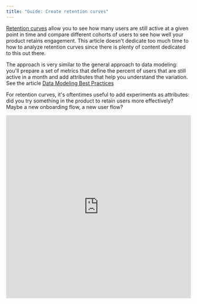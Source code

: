 ```yaml
---
title: "Guide: Create retention curves"
---
```


[Retention curves](https://www.sequoiacap.com/article/retention) allow you to see how many users are still active at a given point in time and compare different cohorts of users to see how well your product retains engagement.  This article doesn't dedicate too much time to how to analyze retention curves since there is plenty of content dedicated to this out there.

The approach is very similar to the general approach to data modeling: you'll prepare a set of metrics that define the percent of users that are still active in a month and add attributes that help you understand the variation.  See the article [Data Modeling Best Practices](/data-modeling-best-practices)

For retention curves, it's oftentimes useful to add experiments as attributes: did you try something in the product to retain users more effectively?  Maybe a new onboarding flow, a new user flow?


  <iframe width="100%" height="500px" frameBorder={0} src="https://demo.glean.io/app/sv/c5120fe8-b0a0-36e3-bc56-a795c081722e?viewMode=embed" />


For this walk-through, we're going to look at the user engagement on the tech news aggregation website Hacker News.  The dataset is available on BigQuery's public datasets and is kept up to date.

## Prepare curves in your data warehouse

As with all tools you build in Glean, retention curves will be as powerful as the data model you produce for them.  For large user tables, it probably makes sense to prepare this data in your data warehouse, but it's also possible to calculate retention curves on the fly using a SQL-based data model.  See [Add Data Model](/data-modeling/add-data-model)

To prepare our curves, we are going to track whether a user is active or not in any given month.  So that all of our users are being compared fairly, we'll also track the number of months since a user signed up - this will be the x-axis of our retention curve.

You should be targeting a data model that looks something like the following table:

| userid       | user signup month       | activity month   |months since signup|is_active|
|--------------|------------------------|-----------------|-------------------|---------|
| carlos@glean  | August 1, 2020          | August 1, 2020   | 0                  |1        |
| carlos@glean  | August 1, 2020          | September 1, 2020| 1                  |1        |
| carlos@glean  | August 1, 2020          | October 1, 2020  | 2                  |0        |
| carlos@glean  | August 1, 2020          | November 1, 2020 | 3                  |0        |
| nathaniel@glean | July 1, 2020            | July 1, 2020     | 0                  |1        |
| nathaniel@glean | July 1, 2020            | August 1, 2020   | 1                  |1        |
| nathaniel@glean | July 1, 2020            | September 1, 2020| 2                  |1        |
| nathaniel@glean | July 1, 2020            | October 1, 2020  | 3                  |1        |
| nathaniel@glean | July 1, 2020            | November 1, 2020 | 4                  |1        |


For the Hacker News dataset the query looks something like this (using BigQuery syntax):

```sql
with all_months as (
  select
    distinct timestamp_trunc(timestamp, month) as month
  from `bigquery-public-data.hacker_news.full`
),
active_months as (
  select
    distinct `by` as userid
    , timestamp_trunc(timestamp, month) as month
  from`bigquery-public-data.hacker_news.full`
),
users as (
  select
    `by` as userid
    , min(timestamp_trunc(timestamp, month)) as first_month
    , max(timestamp_trunc(timestamp, month)) as last_month
  from `bigquery-public-data.hacker_news.full`
  group BY userid
)
select
  u.userid
  , m.month
  , first_month as cohort_month
  , cast(first_month as string) as cohort_month_str
  , date_diff(DATE(m.month), DATE(u.first_month), MONTH) as month_number
-- could add cohort
--  , experiment_cohort as experiment
  , if(m.month <= u.last_month, 1.0, 0.0) as unbounded_active
  , if(a.month IS NOT NULL, 1.0, 0.0) as active
from users as u
  cross join all_months as m
  left join active_months as a
    on a.userid = u.userid and a.month = m.month
  where m.month >= u.first_month
;
```

A few notes on the resulting columns:

- **userid** - self-explanatory, this is string representing our user
- **month** - this is a date representation of the month in which an activity happens
- **cohort_month** - this is the month a user joined the site
- **cohort_month_str** - this is a bit of a workaround: you will cast your cohort month to a string so you can use it as an attribute and cut by it in Glean
- **month_number** - this is the number of months since a user joined the platform, this will be the x axis of our curve
- **experiment** - this is a randomly assigned experiment for each user.  Note that in this column and for this model, each user can only be assigned to a single experimental cohort.
- **active** - either 1 or 0 for each user in a month.  A value of 1 means the user was active in that month and zero means inactive.
- **unbounded_active** - either 1 or 0 for each user in a month.  A value of 1 means that a user was either active in that month or in any month after.  This will help us answer the question "of users in this month, what percent of users abandoned us and have not returned since"

## Create the model in Glean

1. From the data exploration page, click [Add Data Model](data-modeling/add-data-model)
2. Either select your prepared retention table from your data warehouse or click `SQL Query` and enter a SQL query similar to the one above as the basis for your model.  Click `Create Model`
3. Set up your data model in Glean:
    - Make sure that `month` is selected as your primary date, by selecting the gear next to it.
    - Add `cohort_month_str`, `month_number` as attributes along with any experimental cohort attributes you prepared in your data.
    - Add two columns as metrics:
        - **Unbounded Active Retention** - is defined as the `average` of column `unbounded_active`
        - **Active Retention** - is defined as the `average` of column `active`
        - **Active Users (Optional)** - if you want to create a retention pivot, you should also add a metric for unique active users in a month:

        ```sql
        COUNT(DISTINCT IF(active = 1, userid, null))
        ```

4. Click `Publish`

## Create retention curves

<iframe width="100%" height="500px" frameBorder={0} src="https://demo.glean.io/app/sv/c5120fe8-b0a0-36e3-bc56-a795c081722e?viewMode=embed" />

1. Change the chart type to a `line`
2. Select `month_number` as the x-axis variable
3. Select `Unbounded Active Retention` as your metric
4. Select some `cohort_month_str` as breakouts to see how different cohort months retain users in your product.  Alternatively, you can filter for a specific cohort month and breakout by an experimental variable

<Info> Note that not breaking out (or filtering) by `cohort_month_str` has some implications for your analysis.  This is because not every cohort month has an equal number of future months.  To correct for this, it's possible to use a Kaplan-Meier estimator which will be left as a separate exercise. </Info>

## Create retention table

  <iframe width="100%" height="500px" frameBorder={0} src="https://demo.glean.io/app/sv/c5120fe8-b0a0-36e3-bc56-a795c081722e?viewMode=embed" />


1. Make sure you add the Active Users metric specified above.
2. Select a `pivot table` as your visualization type from the chart dropdown on the top left.
3. Select `cohort` as your rows
4. Select `month_number` as your columns
5. Click into the `control` tab on the right-hand side and make sure you sort rows by `cohort` descending and sort the columns by `month_number` ascending
6. As the metric, select `Active Users` as the calculation, select `Percentage of Row Max` and finally as the Color scale, select `Percentage Color Scale`
